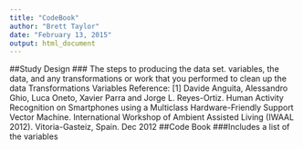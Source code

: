 ```yaml
---
title: "CodeBook"
author: "Brett Taylor"
date: "February 13, 2015"
output: html_document
---
```

##Study Design 
### The steps to producing the data set. 
 variables, the data, and any transformations or work that you performed to clean up the data 
Transformations
Variables
Reference:
[1] Davide Anguita, Alessandro Ghio, Luca Oneto, Xavier Parra and Jorge L. Reyes-Ortiz. Human Activity Recognition on Smartphones using a Multiclass Hardware-Friendly Support Vector Machine. International Workshop of Ambient Assisted Living (IWAAL 2012). Vitoria-Gasteiz, Spain. Dec 2012
##Code Book
###Includes a list of the variables 
